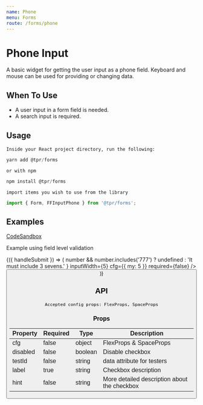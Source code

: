 ```yaml
---
name: Phone
menu: Forms
route: /forms/phone
---
```



# Phone Input

A basic widget for getting the user input as a phone field. Keyboard and mouse can be used for providing or changing data.

## When To Use

- A user input in a form field is needed.
- A search input is required.

## Usage

`Inside your React project directory, run the following:`

```js
yarn add @tpr/forms
```

`or with npm`

```js
npm install @tpr/forms
```

`import items you wish to use from the library`

```js
import { Form, FFInputPhone } from '@tpr/forms';
```

## Examples

[CodeSandbox](https://codesandbox.io)

Example using field level validation

<Playground>
	<Form onSubmit={console.log}>
		{({ handleSubmit }) => (
			<form onSubmit={handleSubmit}>
				<FFInputPhone
					name="phone_number"
					label="Phone Number"
					placeholder="07543 221 321"
					hint="Must be a UK number and 11 digits long"
					validate={(number) =>
						number && number.includes('777')
							? undefined
							: 'It must include 3 sevens.'
					}
					inputWidth={5}
					cfg={{ my: 5 }}
					required={false}
				/>
				<button type="submit" style={{ display: 'none' }} children="Submit" />
			</form>
		)}
	</Form>
</Playground>

## API

```
Accepted config props: FlexProps, SpaceProps
```

### Props

| Property | Required | Type    | Description                                  |
| -------- | -------- | ------- | -------------------------------------------- |
| cfg      | false    | object  | FlexProps & SpaceProps                       |
| disabled | false    | boolean | Disable checkbox                             |
| testId   | false    | string  | data attribute for testers                   |
| label    | true     | string  | Checkbox description                         |
| hint     | false    | string  | More detailed description about the checkbox |
